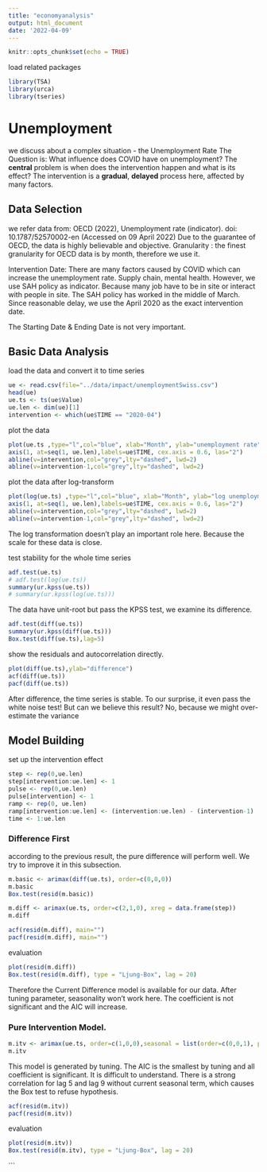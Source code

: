```yaml
---
title: "economyanalysis"
output: html_document
date: '2022-04-09'
---
```


```r
knitr::opts_chunk$set(echo = TRUE)
```

load related packages
```r
library(TSA)
library(urca)
library(tseries)
```

# Unemployment
we discuss about a complex situation - the Unemployment Rate
The Question is: What influence does COVID have on unemployment?
The **central** problem is when does the intervention happen and what is its effect? The intervention is a **gradual**, **delayed** process here, affected by many factors. 


## Data Selection
we refer data from: OECD (2022), Unemployment rate (indicator). doi: 10.1787/52570002-en (Accessed on 09 April 2022)
Due to the guarantee of OECD, the data is highly believable and objective. 
Granularity : the finest granularity for OECD data is by month, therefore we use it.

Intervention Date: There are many factors caused by COVID which can increase the unemployment rate. Supply chain, mental health. However, we use SAH policy as indicator. Because many job have to be in site or interact with people in site. The SAH policy has worked in the middle of March. Since reasonable delay, we use the April 2020 as the exact intervention date.

The Starting Date & Ending Date is not very important.

## Basic Data Analysis
load the data and convert it to time series
```r
ue <- read.csv(file="../data/impact/unemploymentSwiss.csv")
head(ue)
ue.ts <- ts(ue$Value)
ue.len <- dim(ue)[1]
intervention <- which(ue$TIME == "2020-04")
```

plot the data
```r
plot(ue.ts ,type="l",col="blue", xlab="Month", ylab="unemployment rate", main="OECD HUR(Swiss)",xaxt="n")
axis(1, at=seq(1, ue.len),labels=ue$TIME, cex.axis = 0.6, las="2")
abline(v=intervention,col="grey",lty="dashed", lwd=2)
abline(v=intervention-1,col="grey",lty="dashed", lwd=2)
```
plot the data after log-transform
```r
plot(log(ue.ts) ,type="l",col="blue", xlab="Month", ylab="log unemployment rate", main="OECD HUR(Swiss)",xaxt="n")
axis(1, at=seq(1, ue.len),labels=ue$TIME, cex.axis = 0.6, las="2")
abline(v=intervention,col="grey",lty="dashed", lwd=2)
abline(v=intervention-1,col="grey",lty="dashed", lwd=2)
```
The log transformation doesn't play an important role here. Because the scale for these data is close.

test stability for the whole time series
```r
adf.test(ue.ts)
# adf.test(log(ue.ts))
summary(ur.kpss(ue.ts))
# summary(ur.kpss(log(ue.ts)))
```
The data have unit-root but pass the KPSS test, we examine its difference.
```r
adf.test(diff(ue.ts))
summary(ur.kpss(diff(ue.ts)))
Box.test(diff(ue.ts),lag=5)
```
show the residuals and autocorrelation directly.
```r
plot(diff(ue.ts),ylab="difference")
acf(diff(ue.ts))
pacf(diff(ue.ts))
```
After difference, the time series is stable. To our surprise, it even pass the white noise test! 
But can we believe this result? No, because we might over-estimate the variance 

## Model Building
set up the intervention effect
```r
step <- rep(0,ue.len)
step[intervention:ue.len] <- 1
pulse <- rep(0,ue.len)
pulse[intervention] <- 1
ramp <- rep(0, ue.len)
ramp[intervention:ue.len] <- (intervention:ue.len) - (intervention-1)
time <- 1:ue.len
```

### Difference First
according to the previous result, the pure difference will perform well. We try to improve it in this subsection.
```r
m.basic <- arimax(diff(ue.ts), order=c(0,0,0))
m.basic
Box.test(resid(m.basic))
```


```r
m.diff <- arimax(ue.ts, order=c(2,1,0), xreg = data.frame(step))
m.diff
```

```r
acf(resid(m.diff), main="")
pacf(resid(m.diff), main="")
```
evaluation
```r
plot(resid(m.diff))
Box.test(resid(m.diff), type = "Ljung-Box", lag = 20)
```
Therefore the Current Difference model is available for our data.
After tuning parameter, seasonality won't work here. The coefficient is not significant and the AIC will increase.

### Pure Intervention Model.
```r
m.itv <- arimax(ue.ts, order=c(1,0,0),seasonal = list(order=c(0,0,1), period=5), xreg = data.frame(step,time,ramp))
m.itv
```
This model is generated by tuning. The AIC is the smallest by tuning and all coefficient is significant. It is difficult to understand.
There is a strong correlation for lag 5 and lag 9 without current seasonal term, which causes the Box test to refuse hypothesis.

```r
acf(resid(m.itv))
pacf(resid(m.itv))
```
evaluation
```r
plot(resid(m.itv))
Box.test(resid(m.itv), type = "Ljung-Box", lag = 20)
```
```



